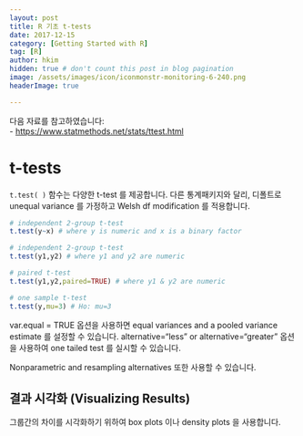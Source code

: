 ```yaml
---
layout: post  
title: R 기초 t-tests
date: 2017-12-15  
category: [Getting Started with R]  
tag: [R]  
author: hkim  
hidden: true # don't count this post in blog pagination  
image: /assets/images/icon/iconmonstr-monitoring-6-240.png
headerImage: true

---
```


다음 자료를 참고하였습니다:  
- [https://www.statmethods.net/stats/ttest.html](https://www.statmethods.net/stats/ttest.html)

# t-tests

`t.test( )` 함수는 다양한 t-test 를 제공합니다. 다른 통계패키지와 달리, 디폴트로 unequal variance 를 가정하고 Welsh df modification 를 적용합니다.


```r
# independent 2-group t-test
t.test(y~x) # where y is numeric and x is a binary factor

# independent 2-group t-test
t.test(y1,y2) # where y1 and y2 are numeric

# paired t-test
t.test(y1,y2,paired=TRUE) # where y1 & y2 are numeric

# one sample t-test
t.test(y,mu=3) # Ho: mu=3
```

var.equal = TRUE 옵션을 사용하면 equal variances and a pooled variance estimate 를 설정할 수 있습니다. alternative="less" or alternative="greater" 옵션을 사용하여 one tailed test 를 실시할 수 있습니다.

Nonparametric and resampling alternatives 또한 사용할 수 있습니다.

## 결과 시각화 (Visualizing Results)

그룹간의 차이를 시각화하기 위하여 box plots 이나 density plots 을 사용합니다.
